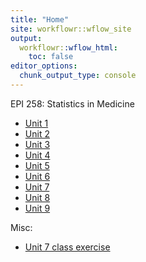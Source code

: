 ```yaml
---
title: "Home"
site: workflowr::wflow_site
output:
  workflowr::wflow_html:
    toc: false
editor_options:
  chunk_output_type: console
---
```


EPI 258: Statistics in Medicine

- [Unit 1](unit-1.html)
- [Unit 2](unit-2.html)
- [Unit 3](unit-3.html)
- [Unit 4](unit-4.html)
- [Unit 5](unit-5.html)
- [Unit 6](unit-6.html)
- [Unit 7](unit-7.html)
- [Unit 8](unit-8.html)
- [Unit 9](unit-9.html)

Misc:

- [Unit 7 class exercise](unit-7-class.html)
